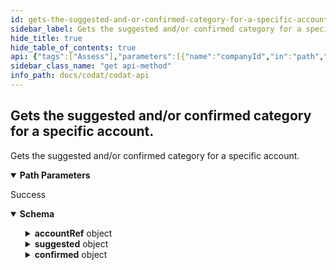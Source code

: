 ```yaml
---
id: gets-the-suggested-and-or-confirmed-category-for-a-specific-account
sidebar_label: Gets the suggested and/or confirmed category for a specific account.
hide_title: true
hide_table_of_contents: true
api: {"tags":["Assess"],"parameters":[{"name":"companyId","in":"path","required":true,"schema":{"type":"string","format":"uuid"}},{"name":"connectionId","in":"path","required":true,"schema":{"type":"string","format":"uuid"}},{"name":"accountId","in":"path","required":true,"schema":{"type":"string"}}],"responses":{"200":{"description":"Success","content":{"application/json":{"schema":{"type":"object","properties":{"accountRef":{"type":"object","properties":{"id":{"type":"string","nullable":true},"name":{"type":"string","nullable":true}},"additionalProperties":false},"suggested":{"type":"object","properties":{"type":{"type":"string","nullable":true},"subtype":{"type":"string","nullable":true},"detailType":{"type":"string","nullable":true},"modifiedDate":{"type":"string","format":"date-time","nullable":true}},"additionalProperties":false},"confirmed":{"type":"object","properties":{"type":{"type":"string","nullable":true},"subtype":{"type":"string","nullable":true},"detailType":{"type":"string","nullable":true},"modifiedDate":{"type":"string","format":"date-time","nullable":true}},"additionalProperties":false}},"additionalProperties":false}}}}},"security":[{"CodatLogin":[]},{"APIKeyAuth":[]}],"description":"Gets the suggested and/or confirmed category for a specific account.","method":"get","path":"/data/companies/{companyId}/connections/{connectionId}/assess/accounts/{accountId}/categories","servers":[{"url":"https://api.codat.io","description":"Codat API (Production)"}],"securitySchemes":{"AuthorizationHeader":{"type":"apiKey","description":"The word \"Basic\" followed by a space and your API Key, base64 encoded, which can be found [here](https://portal-integration.codat.io/#/profile)","name":"Authorization","in":"header"}},"info":{"title":"Codat API","description":"[What's changed in our Swagger](https://docs.codat.io/docs/new-swagger-ui)","version":"v1"},"postman":{"name":"Gets the suggested and/or confirmed category for a specific account.","description":{"type":"text/plain"},"url":{"path":["data","companies",":companyId","connections",":connectionId","assess","accounts",":accountId","categories"],"host":["{{baseUrl}}"],"query":[],"variable":[{"disabled":false,"description":{"content":"(Required) ","type":"text/plain"},"type":"any","value":"","key":"companyId"},{"disabled":false,"description":{"content":"(Required) ","type":"text/plain"},"type":"any","value":"","key":"connectionId"},{"disabled":false,"description":{"content":"(Required) ","type":"text/plain"},"type":"any","value":"","key":"accountId"}]},"header":[{"key":"Accept","value":"application/json"}],"method":"GET"}}
sidebar_class_name: "get api-method"
info_path: docs/codat/codat-api
---
```



## Gets the suggested and/or confirmed category for a specific account.



Gets the suggested and/or confirmed category for a specific account.

<details style={{"marginBottom":"1rem"}} data-collapsed={false} open={true}><summary style={{}}><strong>Path Parameters</strong></summary><div><ul><ParamsItem className={"paramsItem"} param={{"name":"companyId","in":"path","required":true,"schema":{"type":"string","format":"uuid"}}}></ParamsItem><ParamsItem className={"paramsItem"} param={{"name":"connectionId","in":"path","required":true,"schema":{"type":"string","format":"uuid"}}}></ParamsItem><ParamsItem className={"paramsItem"} param={{"name":"accountId","in":"path","required":true,"schema":{"type":"string"}}}></ParamsItem></ul></div></details><div><ApiTabs><TabItem label={"200"} value={"200"}><div>

Success

</div><div><details style={{}} data-collapsed={false} open={true}><summary style={{"textAlign":"left"}}><strong>Schema</strong></summary><div style={{"textAlign":"left","marginLeft":"1rem"}}></div><ul style={{"marginLeft":"1rem"}}><SchemaItem collapsible={true} className={"schemaItem"}><details style={{}}><summary style={{}}><strong>accountRef</strong><span style={{"opacity":"0.6"}}> object</span></summary><div style={{"marginLeft":"1rem"}}><SchemaItem collapsible={false} name={"id"} required={false} schemaDescription={undefined} schemaName={"string"} qualifierMessage={undefined}></SchemaItem><SchemaItem collapsible={false} name={"name"} required={false} schemaDescription={undefined} schemaName={"string"} qualifierMessage={undefined}></SchemaItem></div></details></SchemaItem><SchemaItem collapsible={true} className={"schemaItem"}><details style={{}}><summary style={{}}><strong>suggested</strong><span style={{"opacity":"0.6"}}> object</span></summary><div style={{"marginLeft":"1rem"}}><SchemaItem collapsible={false} name={"type"} required={false} schemaDescription={undefined} schemaName={"string"} qualifierMessage={undefined}></SchemaItem><SchemaItem collapsible={false} name={"subtype"} required={false} schemaDescription={undefined} schemaName={"string"} qualifierMessage={undefined}></SchemaItem><SchemaItem collapsible={false} name={"detailType"} required={false} schemaDescription={undefined} schemaName={"string"} qualifierMessage={undefined}></SchemaItem><SchemaItem collapsible={false} name={"modifiedDate"} required={false} schemaDescription={undefined} schemaName={"date-time"} qualifierMessage={undefined}></SchemaItem></div></details></SchemaItem><SchemaItem collapsible={true} className={"schemaItem"}><details style={{}}><summary style={{}}><strong>confirmed</strong><span style={{"opacity":"0.6"}}> object</span></summary><div style={{"marginLeft":"1rem"}}><SchemaItem collapsible={false} name={"type"} required={false} schemaDescription={undefined} schemaName={"string"} qualifierMessage={undefined}></SchemaItem><SchemaItem collapsible={false} name={"subtype"} required={false} schemaDescription={undefined} schemaName={"string"} qualifierMessage={undefined}></SchemaItem><SchemaItem collapsible={false} name={"detailType"} required={false} schemaDescription={undefined} schemaName={"string"} qualifierMessage={undefined}></SchemaItem><SchemaItem collapsible={false} name={"modifiedDate"} required={false} schemaDescription={undefined} schemaName={"date-time"} qualifierMessage={undefined}></SchemaItem></div></details></SchemaItem></ul></details></div></TabItem></ApiTabs></div>
      